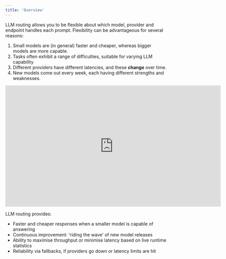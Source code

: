 ```yaml
---
title: 'Overview'
---
```


LLM routing allows you to be flexible about which model, provider and endpoint handles
each prompt. Flexibility can be advantageous for several reasons:

1. Small models are (in general) faster and cheaper, whereas bigger models are more capable.
2. Tasks often exhibit a range of difficulties, suitable for varying LLM capability
3. Different providers have different latencies, and these **change** over time.
4. New models come out every week, each having different strengths and weaknesses.

<p align="center"><iframe width="672" height="378" src="https://www.youtube.com/embed/15wgxK1Cw0E?si=JnrC0yiU5J4ju5Yk" title="YouTube video player" frameborder="0" allow="accelerometer; autoplay; clipboard-write; encrypted-media; gyroscope; picture-in-picture; web-share" referrerpolicy="strict-origin-when-cross-origin" allowfullscreen></iframe></p>

LLM routing provides:

- Faster and cheaper responses when a smaller model is capable of answering
- Continuous improvement: ‘riding the wave’ of new model releases
- Ability to maximise throughput or minimise latency based on live runtime statistics
- Reliability via fallbacks, if providers go down or latency limits are hit
